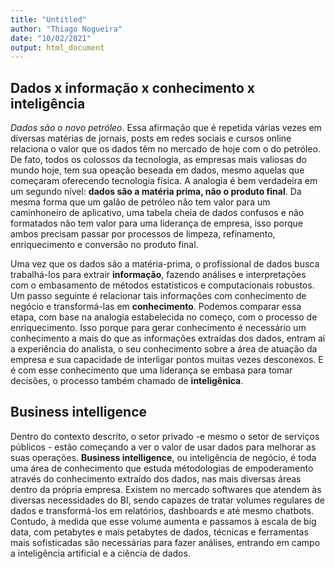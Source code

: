 ```yaml
---
title: "Untitled"
author: "Thiago Nogueira"
date: "10/02/2021"
output: html_document
---
```


## Dados x informação x conhecimento x inteligência

*Dados são o novo petróleo*. Essa afirmação que é repetida várias vezes em diversas matérias de jornais, posts  em redes sociais e cursos online relaciona o valor que os dados têm no mercado de hoje com o do petróleo. De fato, todos os colossos da tecnologia, as empresas mais valiosas do mundo hoje, tem sua opeação beseada em dados, mesmo aquelas que começaram oferecendo tecnologia física. A analogia é bem verdadeira em um segundo nível: **dados são a matéria prima, não o produto final**. Da mesma forma que um galão de petróleo não tem valor para um caminhoneiro de aplicativo, uma tabela cheia de dados confusos e não formatados não tem valor para uma liderança de empresa, isso porque ambos precisam passar por processos de limpeza, refinamento, enriquecimento e conversão no produto final. 

Uma vez que os dados são a matéria-prima, o profissional de dados busca trabalhá-los para extrair **informação**, fazendo análises e interpretações com o embasamento de métodos estatísticos e computacionais robustos. Um passo seguinte é relacionar tais informações com conhecimento de negócio e transformá-las em **conhecimento**. Podemos comparar essa etapa, com base na analogia estabelecida no começo, com o processo de enriquecimento. Isso porque para gerar conhecimento é necessário um conhecimento a mais do que as informações extraídas dos dados, entram aí a experiência do analista, o seu conhecimento sobre a área de atuação da empresa e sua capacidade de interligar pontos muitas vezes desconexos. E é com esse conhecimento que uma liderança se embasa para tomar decisões, o processo também chamado de **inteligênica**.

## Business intelligence

Dentro do contexto descrito, o setor privado -e mesmo o setor de serviços públicos - estão começando a ver o valor de usar dados para melhorar as suas operações. **Business intelligence**, ou inteligência de negócio, é toda uma área de conhecimento que estuda métodologias de empoderamento através do conhecimento extraído dos dados, nas mais diversas áreas dentro da própria empresa.  Existem no mercado softwares que atendem às diversas necessidades do BI, sendo capazes de tratar volumes regulares de dados e transformá-los em relatórios, dashboards e até mesmo chatbots. Contudo, à medida que esse volume aumenta e passamos à escala de big data, com petabytes e mais petabytes de dados, técnicas e ferramentas mais sofisticadas são necessárias para fazer análises, entrando em campo a inteligência artificial e a ciência de dados. 